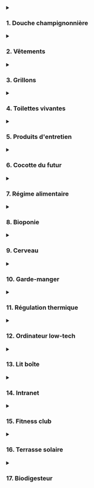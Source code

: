 
<details>

<summary><h3>1. Douche champignonnière</h3></summary>
  <Picture src={douche} alt="Douche champignonnière" formats={["avif", "webp", "jpeg"]} widths={[400, 800]} class="urbaine-image" />

<h4>Une douche qui divise par 10 la consommation d'eau, par 15 celle d'énergie et… qui produit des champignons.</h4>

Les Français consomment en moyenne 150 litres d'eau par jour et par personne. 40 % de cette eau est utilisée pour l'hygiène (bain, douche).

La consommation d'un ballon d'eau chaude représente plus de 10 % de la facture électrique d'un logement en France.

Notre objectif était de diviser par 10 la consommation d'eau et par 15 celle d'énergie


<h4>Principe de fonctionnement</h4>

La première étape a été de trouver la meilleure technologie pour réduire le débit d'eau tout en garantissant hygiène et confort. Nous avons été séduits par la brumisation. Résultats de nos essais : deux brumisateurs fixes et émettant un jet diffus mouillant, plus un troisième mobile (au bout d'un tuyau souple) avec un jet plus focalisé et puissant pour le rinçage.

Notre consommation d'eau est descendue à un volume compris entre 2 et 5 litres par douche.

Nous avons opté pour un ballon d'eau chaude de seulement 2 litres chauffé à 75 degrés (pas de risque de légionellose). Au début de la douche, l'eau pulvérisée est chaude (mais ne brûle pas, car les gouttes sont très fines). Elle se refroidit très progressivement au fur et à mesure que l'eau froide du réseau d'eau de la ville entre dans le ballon. On termine donc par une douche froide, ce qui est reconnu bon pour la santé.

Ce ballon était isolé thermiquement par 15 cm de laine de chanvre. Il était équipé d'un thermostat qui coupait le courant lorsque le ballon était chaud.

Le sol de la douche était une plaque en inox, inclinée pour que l'eau s'écoule dans une gouttière. Un biofiltre équipé d'une pompe traitait l'eau savonneuse avant qu'elle soit envoyée dans le système de culture en bioponie.

La cabine de douche étant l'espace le plus humide de l'appartement, nous avons choisi d'y faire pousser des champignons. 4 tours de culture de pleurotes étaient suspendues à la structure. Une rotation de deux tours toutes les deux semaines permettait de les garder pendant leur phase de fructification. Une fois cette phase terminée, le substrat (sciure de paille et mycélium) était utilisé pour les toilettes vivantes.

Un mur végétalisé de mousse visait à absorber le dioxyde de carbone des pleurotes. Un tuyau d'aération était relié à un extracteur pour renouveler l’air régulièrement.

Nous utilisions des savons et shampoings solides neutres et bio afin de ne pas polluer l'eau.

Malgré la petite surface de l'appartement, nous avons choisi de créer une grande douche. Nous voulions que ce soit un espace de détente pour y passer un temps agréable que ce soit pour se laver ou s'occuper des champignons.


<h4>Pour aller plus loin</h4>

<div class="grid grid-cols-1 md:grid-cols-2 gap-4 my-8">
  <div>
    <iframe
      class="w-full aspect-video rounded"
      src="https://www.youtube.com/embed/os5wzl5QK7o"
      frameborder="0"
      allow="accelerometer; autoplay; clipboard-write; encrypted-media; gyroscope; picture-in-picture"
      allowfullscreen>
    </iframe>
  </div>
  <div>
    <iframe
      class="w-full aspect-video rounded"
      src="https://www.youtube.com/embed/L9ZW3AFvweE"
      frameborder="0"
      allow="accelerometer; autoplay; clipboard-write; encrypted-media; gyroscope; picture-in-picture"
      allowfullscreen>
    </iframe>
  </div>
  <div>
    <iframe
      class="w-full aspect-video rounded"
      src="https://www.youtube.com/embed/MRsvUMdHPD8"
      frameborder="0"
      allow="accelerometer; autoplay; clipboard-write; encrypted-media; gyroscope; picture-in-picture"
      allowfullscreen>
    </iframe>
  </div>
  <div>
    <iframe
      class="w-full aspect-video rounded"
      src="https://www.youtube.com/embed/5iq1MeiYUm0"
      frameborder="0"
      allow="accelerometer; autoplay; clipboard-write; encrypted-media; gyroscope; picture-in-picture"
      allowfullscreen>
    </iframe>
  </div>
</div>

<h4>Ressources complémentaires</h4>
<ul>
  <li><a href="https://wiki.lowtechlab.org/wiki/Sciences_Participatives_:_La_douche_%C3%A0_brumisation" target="_blank" rel="noopener">Tutoriel douche simplifiée</a></li>
  <li><a href="https://wiki.lowtechlab.org/wiki/Biosphere_Urbaine_La_douche_econome_en_eau_et_en_energie" target="_blank" rel="noopener">Tutoriel douche complet</a></li>
  <li><a href="https://wiki.lowtechlab.org/wiki/Biosph%C3%A8re_Urbaine_:_Fili%C3%A8re_clonage_de_champignons" target="_blank" rel="noopener">Tutoriel culture simplifiée de pleurotes</a></li>
  <li><a href="https://wiki.lowtechlab.org/wiki/Culture_de_pleurotes" target="_blank" rel="noopener">Tutoriel culture complète de pleurotes</a></li>
  <li><a href="https://wiki.lowtechlab.org/wiki/Biosph%C3%A8re_Urbaine_:_Fili%C3%A8re_culture_de_champignons" target="_blank" rel="noopener">Tutoriel filière de culture de pleurotes</a></li>
  <li><a href="https://wiki.lowtechlab.org/wiki/Objet_en_myc%C3%A9lium_de_champignon" target="_blank" rel="noopener">Tutoriel matériau à base de mycélium</a></li>
</ul>

<h4>Bilan et pistes d'amélioration</h4>

Nous avons atteint les objectifs en termes d'économie d'eau et d'énergie. Cette douche était non seulement très agréable mais aussi très économe et productive.

<h4>Cependant quelques améliorations sont à intégrer :</h4>

- L'eau recyclée de la douche peut être intégrée à la solution de culture des plantes. Cependant, suite à des tests menés par le laboratoire RITTMO, nous avons vu que son taux de salinité était élevé, ce qui n’est pas optimal pour leur croissance. Il serait intéressant de poursuivre les tests pour voir si le choix du type de savon a un impact sur ce taux.
- Il est préférable de récolter les champignons avant qu'il n'émettent leurs spores. Nous avons retrouvé une couche de spores collée aux pales du ventilateur.
- La brumisation mouille moins vite qu'une douce classique. Il faut prévoir davantage de temps, surtout quand on a les cheveux longs.
- En hiver, lorsque la température de la salle de bain est froide, l’eau brumisée doit être au-dessus de 70 degrés au début de la douche. En effet, les gouttelettes fines se refroidissent vite au contact de l'air. À l'inverse en été, quand la température de l'air est chaud, il n'est pas nécessaire de chauffer l’eau.



</details>

<details>
    <summary><h3>2. Vêtements</h3></summary>

<Picture src={vetements} alt="Vêtements" formats={["avif", "webp", "jpeg"]} widths={[400, 800]} class="urbaine-image" />

<h4>Des vêtements en fibre naturelle, seconde main ou made in Boulogne-Billancourt.</h4>

L'industrie du vêtement est l'une des plus polluantes au monde. Elle génère environ 1,2 milliard de tonnes de CO₂ par an, soit plus que tous les vols internationaux et le trafic maritime réunis. Elle est aussi responsable de 20 % de la pollution mondiale de l’eau à cause des teintures et des traitements chimiques. 

Pour que notre garde-robe ne génère pas ces impacts négatifs, la première résolution a été de posséder peu de vêtements mais de qualité. Corentin a opté pour des vêtements en fibre naturelle (laine, coton, lin). Amateur de couture, il a fabriqué une partie de ses vêtements par lui-même (chaussures, pantalons). Caroline, de son côté, a privilégié la seconde main et le troc de vêtements, afin d’avoir accès à une plus grande diversité d’ensembles.  

<h4>Principe de fonctionnement</h4>

Fabriquer ses propres vêtements demande une certaine maîtrise de techniques de couture. Le plus simple est de copier un vêtement qu'on apprécie, en gardant le même type de tissu et sans tenter d'y apporter des modifications. Pour copier un vieux pantalon par exemple, on peut le découdre et s'en servir comme patron pour découper chaque pièce dans du tissu neuf. Il s'agit ensuite de coudre ses pièces ensemble dans le bon ordre.

Pour les chaussures, nous avons suivi deux options. La première, en partenariat avec des spécialistes de la chaussure (Axel M’Bemba et Mikel Cazenave), consistait à réaliser des semelles en bio plastique imprimé en 3D, assemblées avec du tissu. La seconde a été de réaliser des chaussures-chaussettes, en cousant une semaine de latex naturel avec une sangle en lin et des chaussettes en fibre de bambou.

<h4>Pour aller plus loin</h4>

<div class="grid grid-cols-1 md:grid-cols-2 gap-4 my-8">
  <div>
    <iframe
      class="w-full aspect-video rounded"
      src="https://www.youtube.com/embed/wi4EFfgieFY"
      frameborder="0"
      allow="accelerometer; autoplay; clipboard-write; encrypted-media; gyroscope; picture-in-picture"
      allowfullscreen>
    </iframe>
  </div>
  <div>
    <iframe
      class="w-full aspect-video rounded"
      src="https://www.youtube.com/embed/RM9bATr-h8o"
      frameborder="0"
      allow="accelerometer; autoplay; clipboard-write; encrypted-media; gyroscope; picture-in-picture"
      allowfullscreen>
    </iframe>
  </div>
</div>

<h4>Ressources complémentaires</h4>
<ul>
  <li>Tutoriel chaussures-chaussettes : à venir</li>
</ul>

<h4>Bilan et pistes d'amélioration</h4>

Caroline a été satisfaite du principe de seconde main et de troc. Cela lui a permis d'adapter sa garde-robe au fur et à mesure de ses envies, tout en gardant un nombre limité de vêtements.

Corentin a apprécié monter en compétences en couture, bien que les premiers essais ont demandé beaucoup de patience. Au début, confectionner un pantalon demandait une journée entière. Avec l'habitude, il les réalise maintenant en moins d'une demi-journée.

Concernant les chaussures, pour les premières les semelle en bioplastique n'ont pas duré dans le temps. Il faudrait trouver un type de bioplastique plus souple. Quant aux chaussures-chaussettes, elles sont aciles à fabriquer et agréables à porter, mais ne sont pas adaptées par temps pluvieux.

</details>
<details>
    <summary><h3>3. Grillons</h3></summary>

<Picture src={grillons} alt="Élevage de grillons" formats={["avif", "webp", "jpeg"]} widths={[400, 800]} class="urbaine-image" />

<h4>Des insectes comestibles adaptés à la vie urbaine</h4>

La viande est très nutritive mais a un mauvais impact sur l'environnement. La consommation d'insectes demande peu de ressources et d'espace. Peu commune en Europe, elle l’est dans de nombreux pays du monde. 

On estime que 2 milliards d'humains en consomment traditionnellement. Nous avons opté pour un régime alimentaire végétarien, tout en consommant une petite quantité d'insectes, notamment pour les apports en vitamine B12. Parmi les insectes comestibles, nous avons choisi les grillons, car ils sont très adaptés à l'élevage en milieu urbain.

<h4>Principe de l'élevage</h4>

Une armoire constituée de 6 vivariums était disposée dans l'entrée de l'appartement. Chaque vivarium contenait des boîtes à oeufs en carton (ils se logent dans les interstices), un abreuvoir et un plateau avec un mélange de graines broyées. Nous recevions les grillons à un âge de 4 semaines.

Après 4 à 6 semaines dans nos vivarium, ils atteignaient la taille adulte. Nous posions alors un pondoir afin qu'ils déposent des oeufs (ces oeufs étaient ensuite donnés aux éleveurs Sandra et Alison). Puis nous placions un piège (simple bocal en verre) pour capturer ceux que nous allions consommer.

<h4>Pour aller plus loin</h4>

<div class="grid grid-cols-1 md:grid-cols-2 gap-4 my-8">
  <div>
    <iframe
      class="w-full aspect-video rounded"
      src="https://www.youtube.com/embed/ZJCmdMFZMzM"
      frameborder="0"
      allow="accelerometer; autoplay; clipboard-write; encrypted-media; gyroscope; picture-in-picture"
      allowfullscreen>
    </iframe>
  </div>
</div>

<h4>Ressources complémentaires</h4>
<ul>
  <li><a href="https://wiki.lowtechlab.org/wiki/Elevage_de_grillons_comestibles" target="_blank" rel="noopener">Tutoriel élevage de grillons</a></li>
  <li><a href="https://wiki.lowtechlab.org/wiki/Biosph%C3%A8re_Urbaine_:_Fili%C3%A8re_%C3%A9levage_de_grillons_comestibles" target="_blank" rel="noopener">Tutoriel filière d'élevage</a></li>
</ul>


<h3>Bilan et pistes d'amélioration</h3>

Il n'y a pas eu de problème majeur, mais l'élevage a été beaucoup moins productif que prévu. Nous avons apprécié les consommer, mais nous nous sommes aussi beaucoup attachés à nos grillons, et leur principal intérêt a été de mettre une bonne ambiance dans l'appartement grâce à leur chant !
L'élevage de grillons demande peu de temps et est très ludique.

<h4>Voici ce qui aurait pu être amélioré :</h4>
- Nous n'avons pas apporté les oeufs suffisamment régulièrement à Sandra et Alison, si bien qu'il n'y a pas eu le roulement attendu.
- Nous avons mis du temps avant de trouver le système le plus adapté pour les capturer.
- La mangeoire et l'abreuvoir peuvent être améliorés pour réduire le temps d'entretien ainsi que les risques de moisissure.
- Leur cycle de développement ralentit quand la température ambiante descend en dessous de 20 degrés.
- Les pondoirs sont remplis de fibre de coco humidifiée. Il est nécessaire de la stériliser avant de l'utiliser, sinon il y a un risque que les oeufs moisissent.

</details>

<details>
     <summary><h3>4. Toilettes vivantes</h3></summary>

<Picture src={toilettes} alt="Toilettes vivantes" formats={["avif", "webp", "jpeg"]} widths={[400, 800]} class="urbaine-image" />

<h4>Des toilettes vivantes pour valoriser les déchets organiques et économiser de l'eau</h4>

Les toilettes classiques utilisent de l’eau potable pour chaque chasse, ce qui représente environ 20 % de la consommation d’un foyer. Cette eau devient ensuite inutilisable, car transformée en « eaux noires ».

Chaque personne produit en moyenne 50 litres de matières solides et 500 litres d’urine par an.

Ces excréments contiennent des éléments nutritifs utiles comme l’azote, le phosphore et le potassium. Habituellement considérés comme des déchets, ils peuvent pourtant devenir une ressource précieuse.

Cependant, les toilettes sèches en appartement ne sont pas simples à mettre en place, car elles nécessitent un espace de compostage. C’est pourquoi nous avons conçu des toilettes vivantes, dans lesquelles l’urine est collectée d’un côté, tandis que de l’autre, des larves de mouche soldat noir transforment directement les matières organiques.

En plus de produire un fertilisant pour l’agriculture, ces larves constituent une excellente nourriture pour les animaux d’élevage. Elles permettent également de réduire par cinq le volume de déchets organiques, diminuant ainsi l’espace requis et la fréquence de maintenance.

<h4>Principe de fonctionnement</h4>

Au début de chaque cycle, des larves juvéniles sont ajoutées dans le bac. Pendant 2 à 3 semaines, elles consommaient les déchets organiques issus des toilettes, auxquels on ajoute un substrat (nous utilisions de la sciure de paille issue de la culture de pleurotes) ainsi que des déchets de cuisine, préalablement broyés (le broyeur a été réalisé avec l’Avant d’Après à partir d’un hachoir à viande relié à un pédalier de vélo).

Durant cette période, les larves grandissaient jusqu’à atteindre leur taille maximale. Il fallait alors tamiser le contenu du bac pour séparer les larves du fertilisant.

90 % des larves étaient ensuite données aux poules de notre ferme partenaire ; les 10 % restantes étaient remises aux éleveurs de mouches pour qu’elles deviennent mouches et se reproduisent afin d’obtenir de nouvelles larves juvéniles.

Pendant l’expérience, une partie du fertilisant a été utilisée par la ferme partenaire. Le reste a servi à divers tests, notamment pour la culture de champignons (comme le Coprin chevelu) et à des analyses menées avec le laboratoire RITTMO.

L’urine collectée a été valorisée dans différentes applications : intégrée au méthaniseur, utilisée comme engrais pour la culture bioponique, comme nourriture pour la culture de spiruline, ainsi que pour des expérimentations et analyses avec le laboratoire RITTMO, et pour des expérimentations comme fertilisant avec la ferme partenaire.

Nous utilisions des lingettes lavables et réutilisables en alternative au papier toilette.

<h4>Pour aller plus loin</h4>

<div class="grid grid-cols-1 md:grid-cols-2 gap-4 my-8">
  <div>
    <iframe
      class="w-full aspect-video rounded"
      src="https://www.youtube.com/embed/9NNbcukx-D0"
      frameborder="0"
      allow="accelerometer; autoplay; clipboard-write; encrypted-media; gyroscope; picture-in-picture"
      allowfullscreen>
    </iframe>
  </div>
  <div>
    <iframe
      class="w-full aspect-video rounded"
      src="https://www.youtube.com/embed/ZmHnMAqR14M"
      frameborder="0"
      allow="accelerometer; autoplay; clipboard-write; encrypted-media; gyroscope; picture-in-picture"
      allowfullscreen>
    </iframe>
  </div>
</div>

<h4>Ressources complémentaires</h4>
<ul>
  <li><a href="https://wiki.lowtechlab.org/wiki/Sciences_Participatives_:_Toilettes_vivantes/fr" target="_blank" rel="noopener">Tutoriel toilettes vivantes</a></li>
  <li><a href="https://wiki.lowtechlab.org/wiki/Sciences_Participatives_:_Les_larves_de_BSF,_les_stars_du_compost" target="_blank" rel="noopener">Tutoriel larves pour déchets de cuisine</a></li>
  <li><a href="https://wiki.lowtechlab.org/wiki/Elevage_de_Mouches_Soldats_Noires/fr" target="_blank" rel="noopener">Tutoriel élevage de mouche soldat noire</a></li>
  <li><a href="https://wiki.lowtechlab.org/wiki/Biosph%C3%A8re_Urbaine_:_Fili%C3%A8re_%C3%A9levage_de_larves_de_mouches_soldats_noires_(BSF)" target="_blank" rel="noopener">Tutoriel filière d'élevage de mouches</a></li>
</ul>

<h4>Bilan et pistes d'amélioration</h4>

Les toilettes vivantes ont été un vrai succès. Elles ont très bien fonctionné, ont produit beaucoup de larves chaque semaine pour nourrir les poules de la ferme, le substrat produit était d'excellente qualité, et il n'y avait pas de mauvaises odeurs. Le temps de maintenance était très faible. Enfin, nous avons été émerveillés par ces larves auxquelles nous nous sommes beaucoup attachés !

<h4>Voici nos retours d'expérience :</h4>

- Quand il a commencé à faire froid en octobre, les larves ont ralenti leur activité. Il aurait fallu que la température reste au-dessus de 20 degrés.
- L'opération de tamisage était parfois difficile. Nous avons mis du temps avant de trouver le bon dosage de substrat afin que la matière soit facilement tamisable.
- Le bac qui contenait les larves était en PLA, trop fragile au niveau des pliures. Un bac en inox aurait été plus approprié.
- Ce bac était d'une longueur importante pour qu'il puisse s'étendre des toilettes à la table de cuisine. Cela a contraint l'aménagement de l'appartement car nous avons dû positionner les toilettes à côté de la cuisine. Il aurait été plus simple de disposer un récipient dans la cuisine pour recueillir les déchets de nourriture broyée, et le vider dans le bac des toilettes une ou deux fois par semaine.
- L'utilisation des copeaux de paille issus de la culture de pleurote comme substrat pour les toilettes était très efficace. Les tests de culture de coprins chevelus et de pleurotes sur le substrat produit par les larves sont prometteurs, ainsi que les tests réalisés par le laboratoire RITTMO pour l'utiliser comme fertilisant.
- Il serait intéressant de développer un biofiltre capable de valoriser 100 % de l'urine produite quotidiennement, et de poursuivre les expérimentations sur son utilisation dans le méthaniseur et dans un photobioréacteur à micro-algues.
- L'usage des lingettes est ergonomique et convaincant, mais il faudrait étudier le réel gain environnemental, car les laver demande de l'eau et de l'énergie. Il serait intéressant d'étudier l'utilisation d'un jet d’eau en alternative.
- La maintenance du broyeur à déchets de cuisine était pénible, car la matière séchait dans la grille de sortie. Un autre outil type hachoir manuel aurait été sans doute plus adapté.
- La puissance de ventilation doit être plus élevée lorsque les larves sont juvéniles car elles mettent plus de temps à transformer la matière, il est donc plus important de bien aérer pendant cette phase.
- Ce principe de toilette vivante est aujourd'hui difficilement réplicable, car les filières d'élevage de mouches ne sont pas assez développées.

</details>
<details>
    <summary><h3>5. Produits d'entretien</h3></summary>

<Picture src={produits} alt="Produits d'entretien" formats={["avif", "webp", "jpeg"]} widths={[400, 800]} class="urbaine-image" />

<h4>8 ingrédients pour faire briller l'appartement</h4>

On estime qu'en France près de 50 % des logements sont concernés par une pollution de l’air intérieur liée aux COSV (composés organiques semi-volatils), émis notamment par les détergents, sprays, peintures ou produits parfumés.

Ces substances, une fois évacuées dans les réseaux d'eaux usées, contribuent à la pollution de l’eau. En France, plus de 200 substances actives utilisées en phytosanitaire ont été détectées dans les eaux superficielles et souterraines. Certains composants comme les PFAS sont persistants, bioaccumulables et reconnus pour polluer les nappes et les milieux aquatiques.

Le choix de produits d’entretien est loin d’être anodin: il impacte à la fois la qualité de l’air respiré au quotidien et la pureté de nos eaux.

Or nous voulions utiliser nos eaux usées pour la culture des plantes. Il était donc primordial de privilégier des alternatives plus saines, notamment en limitant les parfums chimiques. (Selon l'Ademe, les produits industriels émettent davantage de COV que les alternatives maison). Nous voulions aussi que ces produits répondent à la démarche zéro déchet.

<h4>Principe</h4>

Nous avons fait appel à Mathilde et Edith, 2 expertes dans ce domaine (de l'entreprise Léa Nature). Elles nous ont expliqué qu'on peut tout faire avec ces 8 composants :
- Percarbonate de soude
- Bicarbonate de soude
- Acide citrique
- Savon noir
- Cristaux de soude
- Blanc de meudon
- Terre de diatomée
- Vinaigre blanc

Par exemple, on peut utiliser le vinaigre pour nettoyer les vitres, le bicarbonate pour absorber les odeurs. On peut aussi faire des combinaisons :


<div class="mt-4">
<strong>Crème à récurer:</strong>

- 2 cuillères de savon noir
- 1 cuillère de blanc de meudon
- 1 cuillère de bicarbonate de soude
</div>

<div class="mt-4">
<strong>Mousse crépitante pour enlever le tartre:</strong>
- 6 cuillères de percarbonate
- 3 cuillères de bicarbonate
- 1 cuillère d'acide citrique
</div>

Pour notre douche, nous avions choisi du savon et du shampoing solides, neutres, bio et sans parfum.

<h4>Pour aller plus loin</h4>

<div class="grid grid-cols-1 md:grid-cols-2 gap-4 my-8">
  <div>
    <iframe
      class="w-full aspect-video rounded"
      src="https://www.youtube.com/embed/pEHiDJ5Dbzs"
      frameborder="0"
      allow="accelerometer; autoplay; clipboard-write; encrypted-media; gyroscope; picture-in-picture"
      allowfullscreen>
    </iframe>
  </div>
</div>

<h4>Bilan et pistes d'amélioration</h4>

Nous avons apprécié le principe d'avoir des bocaux avec différentes poudres et des recettes pour constituer les produits adaptés à chaque usage. Nous avons appris que "le propre n'a pas d'odeur".



</details>
<details>
    <summary><h3>6. Cocotte du futur</h3></summary>

<Picture src={cocotte} alt="Cocotte du futur" formats={["avif", "webp", "jpeg"]} widths={[400, 800]} class="urbaine-image" />

<h4>Un nouveau système de cuisson pour économiser de l'énergie, réduire les émissions de gaz à effet de serre et la pollution de l'air intérieur.</h4>

Les modes de cuisson communs sont inefficaces d'un point de vue énergétique. Par exemple, faire cuire du riz à la casserole génère beaucoup de pertes thermiques car les parois ne sont pas isolées. On estime que la consommation moyenne d'énergie pour l'alimentation représente environ 6% à 30% de la consommation totale d'énergie d'un ménage français.

Les émissions de gaz à effet de serre provenant de la cuisson des aliments varient selon les méthodes de cuisson utilisées : les fours traditionnels à gaz ou électriques sont parmi les principaux contributeurs aux émissions de CO2 dans les ménages urbains.

La cuisson des aliments, surtout à haute température, dégage des polluants dans nos cuisines : des particules fines, des composés organiques volatils, du monoxyde de carbone et parfois des oxydes d'azote. Ces substances peuvent affecter la qualité de l’air et la santé respiratoire.

Ainsi, pour diminuer notre consommation d'énergie, réduire les émissions de gaz à effet de serre et éviter la pollution de l'air intérieur, nous avons mis au point la cocotte du futur. Elle a été conçue en partenariat avec l’ICAM de Nantes. Partant des recommandations de notre nutritionniste Anthony Berthou, la cuisson de nos aliments devaient principalement être à l'eau et à la vapeur. La solution retenue est une combinaison du principe de la marmite norvégienne et de l'autocuiseur électrique.

<h4>Principe de fonctionnement</h4>

C'est un autocuiseur (type cocotte-minute), chauffé par une résistance électrique, elle-même relié au cerveau (voir description du cerveau). Un isolant thermique évite les déperditions de chaleur.

Comme sur les autocuiseurs à riz, un thermostat coupe le courant électrique lorsque la température dépasse 100 degrés. Ainsi pour la cuisson du riz par exemple, si on met la bonne dose d'eau par rapport à la dose de riz, la cuisson s'arrête lorsque le riz est cuit (en effet, lorsque toute l'eau a été absorbé par le riz, la température monte et le thermostat coupe le circuit). Pour les cuissons à la vapeur, la chauffe s'arrête quand toute l'eau est évaporée.

La cocotte du futur est programmable. On peut régler sur le cerveau le temps de cuisson et le délai à partir duquel on souhaite qu'elle démarre. Ainsi nous préparions généralement nos plats le matin, afin qu'ils cuisent pendant la journée, pour profiter de l'énergie des panneaux solaires au moment où la batterie est pleine. Quand nous rentrions le soir, les plats étaient encore chauds, car l'isolation thermique était très efficace.

<h4>Pour aller plus loin</h4>

<div class="grid grid-cols-1 md:grid-cols-2 gap-4 my-8">
  <div>
    <iframe
      class="w-full aspect-video rounded"
      src="https://www.youtube.com/embed/seK4yD_gFDI"
      frameborder="0"
      allow="accelerometer; autoplay; clipboard-write; encrypted-media; gyroscope; picture-in-picture"
      allowfullscreen>
    </iframe>
  </div>
</div>

<h4>Ressources complémentaires</h4>
<ul>
  <li><a href="https://wiki.lowtechlab.org/wiki/Biosph%C3%A8re_Urbaine_:_Cocotte_solaire/fr" target="_blank" rel="noopener">Tutoriel</a></li>
</ul>

<h4>Bilan et pistes d'amélioration</h4>

La cocotte du futur a très bien fonctionné pendant toute l'expérience. Elle nous a permis de cuire les céréales et légumineuses à l'eau, et les plats à la vapeur comme les baos (pains chinois fourrés), les légumes, les tubercules ou les champignons.

D'après les tests réalisés par les étudiants de l'ICAM, la cocotte du futur divise par 5 à 10 la consommation d'énergie pour la cuisson.

<h4>Voici nos retours d'expérience :</h4>

- Il n'est pas facile de la nettoyer car elle est reliée à des câbles électriques. Il serait intéressant de tester le même principe que dans les autocuiseurs à riz, avec un récipient posé sur la plaque chauffante.
- La cocotte ne monte jamais en pression, donc il n’est sans doute pas nécessaire d'utiliser un autocuiseur du type cocotte-minute. Le contenant pourrait être réalisé avec des parois plus fines comme un faitout en inox.
- Elle est ergonomique, mais comme elle est peu puissante, le temps de cuisson est long. Il nous a fallu un temps d'adaptation pour apprendre à anticiper, en préparant nos plats à l'avance (le temps de préparation n'est pas plus long, mais il doit être anticipé). Il serait sans doute préférable de passer d'une puissance de 150W à 200W, voire même 250W.
- C'est très agréable de ne pas avoir à se soucier de la cuisson en cours. Contrairement à la cuisson au gaz ou aux plaques électriques, la cocotte du futur s'arrête automatiquement et les aliments ne sont jamais trop cuits. On peut donc lancer la cuisson et partir faire autre chose. Quand on rentre, c'est prêt et toujours chaud.
- Ce type de cuisson à l'eau et à la vapeur amène à manger plus sainement. Les aliments ne sont pas frits ou grillés (ce qui est déconseillé par notre nutritionniste).


</details>
<details>
    <summary><h3>7. Régime alimentaire</h3></summary>

<Picture src={regime} alt="Régime alimentaire" formats={["avif", "webp", "jpeg"]} widths={[400, 800]} class="urbaine-image" />

<h4>Manger sain, bio, local, de saison, zéro déchet, économique… et appétissant.</h4>

Notre objectif était que notre nourriture soit d'origine bio, locale et de saison, que les recettes soient équilibrées sur le plan nutritif, peu consommatrices en énergie et en temps, que ce régime ne génère pas de déchets, soit accessible financièrement, et bien sûr bon sur le plan gustatif. C'est un défi de taille, mais qui a des impacts importants sur la santé et l'environnement.

<h4>Principe du régime Biosphère</h4>

Nous avons suivi les recommandations de notre nutritionniste Anthony Berthou, notamment grâce à son livre “Du bon sens dans notre assiette”, que nous avons combiné avec nos objectifs.

<h4>Voici la structure de nos repas :</h4>

- Petit déjeuner : Oléagineux, oeufs, fruits, bao ou pain complet tartiné de beurre, de fromage ou de sauce, grillons.
- Déjeuner : Salade de légumes crus ou cuits, plat Trois tiers (un tiers de légumes, un tiers de légumineuses, un tiers de céréales), fruits.
- Collation : Oléagineux, fruits.
- Dîner : Soupe ou bouillon, plat Trois tiers (un tiers de légumes, un tiers de légumineuses, un tiers de céréales), fruits.

<h4>Nos sources d'approvisionnement étaient les suivantes :</h4>

- Les denrées qui se conservent longtemps comme les céréales, les légumineuses ou l'huile venaient de l'épicerie participative à laquelle nous avions adhéré (l'Epi des Loges), et l'épicerie bio du quartier. Certains ont été commandés en gros à un commerce bio en ligne sur Internet.
- Les fruits et légumes ainsi que les oeufs venaient principalement de la ferme partenaire La Ferme des Loges, à 15 km, dans laquelle nous travaillions une demi-journée par semaine. Une partie venait de l'épicerie bio du quartier.
- Les aromatiques, légumes feuilles, grillons et les champignons étaient cultivés ou élevés directement dans l'appartement.
- Nous consommions également des produits fermentés comme des boissons, yaourt et bocaux de lacto-fermentation, réalisés par Donatella, Julie ou nous même.

<h4>Pour aller plus loin</h4>

<div class="grid grid-cols-1 md:grid-cols-2 gap-4 my-8">
  <div>
    <iframe
      class="w-full aspect-video rounded"
      src="https://www.youtube.com/embed/UC5qzRRH-Sk"
      frameborder="0"
      allow="accelerometer; autoplay; clipboard-write; encrypted-media; gyroscope; picture-in-picture"
      allowfullscreen>
    </iframe>
  </div>
  <div>
    <iframe
      class="w-full aspect-video rounded"
      src="https://www.youtube.com/embed/ZeJHl8fJ-yw"
      frameborder="0"
      allow="accelerometer; autoplay; clipboard-write; encrypted-media; gyroscope; picture-in-picture"
      allowfullscreen>
    </iframe>
  </div>
  <div>
    <iframe
      class="w-full aspect-video rounded"
      src="https://www.youtube.com/embed/4-z-aFdd4lo"
      frameborder="0"
      allow="accelerometer; autoplay; clipboard-write; encrypted-media; gyroscope; picture-in-picture"
      allowfullscreen>
    </iframe>
  </div>
  <div>
    <iframe
      class="w-full aspect-video rounded"
      src="https://www.youtube.com/embed/ZWIXH593-H0"
      frameborder="0"
      allow="accelerometer; autoplay; clipboard-write; encrypted-media; gyroscope; picture-in-picture"
      allowfullscreen>
    </iframe>
  </div>
</div>

<h4>Ressources complémentaires</h4>
<ul>
  <li><a href="https://wiki.lowtechlab.org/wiki/Sciences_participatives_:_Menu_low-tech#Notes_et_r%C3%A9f%C3%A9rences" target="_blank" rel="noopener">Tutoriel menu low-tech</a></li>
  <li><a href="https://wiki.lowtechlab.org/wiki/Sciences_participatives_:_Mara%C3%AEchage" target="_blank" rel="noopener">Tutoriel maraîchage</a></li>
    <li><a href="/downloads/Livret_de_recettes_(Menu_low-tech).pdf" target="_blank" rel="noopener" download>Livret de recettes</a></li>
</ul>

<h4>Bilan et pistes d'amélioration</h4>

Il a fallu plusieurs semaines de tâtonnement, avant de trouver les bonnes recettes, notamment pour passer sous le budget visé des 6,50 € par jour et par personne. Une fois rodés, il est possible de manger sain et durable, tout en étant très économe en temps et argent. Voici les principaux obstacles que nous avons eus à franchir :
- Apprendre à bien anticiper les repas, car nous partions d’ingrédients non transformés. Pour la cuisson de fèves, il faut penser à les faire tremper la veille, il faut laisser le temps à la pâte à bao pour lever, etc.
- Nous passer des aliments sucrés et exotiques. Le besoin en sucre diminue petit à petit quand on en réduit la consommation. L’arrêt du café, du chocolat et autres gourmandises demande aussi quelques semaines à oublier. Une fois l’expérience terminée nous avons repris leur consommation, mais de manière beaucoup plus modérée (et maîtrisée).
- La contrainte zéro déchet a limité la diversité d’aliments, car de nombreux produits ne sont pas emballés dans des cartons ou contenants réutilisables : le tofu, les laits végétaux, etc.
- Quand il y avait plusieurs jours de mauvais temps d’affilée, nous ne pouvions pas faire de cuissons longues (les batteries étaient déchargées). Nous aurions dû systématiser la confection de conserves les jours de beau temps : lentilles cuisinées, bases de soupes à diluer, etc.

</details>
<details>
    <summary><h3>8. Bioponie</h3></summary>

<Picture src={bioponie} alt="Bioponie" formats={["avif", "webp", "jpeg"]} widths={[400, 800]} class="urbaine-image" />

<h4>Faire pousser ses légumes dans la cuisine</h4>

Les légumes feuilles (salades, aromatiques, épinards…) perdent rapidement leur valeur nutritive. De plus, une partie s'abîme pendant le transport et le stockage. Il est donc important qu'ils poussent au plus près du consommateur.

Notre objectif était de les produire directement dans la cuisine, tout en recyclant l'eau et en produisant notre propre engrais à partir de matières organiques issues de l'appartement.

<h4>Principe de fonctionnement</h4>

Nous avons disposé un bassin de plus de 4 mètres carrés et 300 litres d’eau devant les fenêtres exposées au Sud. Nous y avons disposé des paniers de billes d'argile et repiqué plus de 120 plans de menthe, basilic, roquette, ciboulette, etc.

À une extrémité du bassin, une pompe immergée renvoyait l'eau dans un biofiltre (panier rempli de bille d'argile et roche volcanique) situé à l'autre extrémité. Ainsi l’eau circulait en circuit fermé dans le bassin.

Sur le pan de mur qui n'a pas de fenêtre, nous avons installé un bandeau d'éclairage horticole (LED), pour la croissance des plantes ainsi que l'éclairage de la pièce.
Notre table à manger était fixée au système de bioponie. Nous pouvions donc nous servir en feuilles sur ce “bar à cueillette” pendant les repas.

La pompe était reliée au “cerveau” et s’activait automatiquement (la fréquence dépendait de l’heure, l’ensoleillement et du niveau de la batterie).

L'eau de la douche, après être passée par un premier biofiltre, était intégrée au bassin. Comme les plantes consommaient plus que le volume d’eau de douche, nous devions rajouter de l'eau régulièrement. Nous ajoutions aussi en moyenne 1% d’urine en goutte à goutte dans le biofiltre.

<h4>Pour aller plus loin</h4>

  <div class="grid grid-cols-1 md:grid-cols-2 gap-4 my-8">
    <div>
      <iframe
        class="w-full aspect-video rounded"
        src="https://www.youtube.com/embed/GxBT_njtjvU"
        frameborder="0"
        allow="accelerometer; autoplay; clipboard-write; encrypted-media; gyroscope; picture-in-picture"
        allowfullscreen>
      </iframe>
    </div>
    <div>
      <iframe
        class="w-full aspect-video rounded"
        src="https://www.youtube.com/embed/1UX5l-Zio3I"
        frameborder="0"
        allow="accelerometer; autoplay; clipboard-write; encrypted-media; gyroscope; picture-in-picture"
        allowfullscreen>
      </iframe>
    </div>
  </div>

  <h4>Ressources complémentaires</h4>
  <ul>
    <li><a href="https://wiki.lowtechlab.org/wiki/Sciences_Participatives_:_Bioponie_d%27int%C3%A9rieur" target="_blank" 
  rel="noopener">Tutoriel d'un système simplifié</a></li>
    <li><a href="https://wiki.lowtechlab.org/wiki/Hydroponie/fr" target="_blank" rel="noopener">Tutoriel complet</a></li>
  </ul>


<h4>Bilan et pistes d'amélioration</h4>

Nous avons été très satisfaits du système. C’était très agréable d’avoir à disposition de la nourriture saine et fraîche, cela apporte beaucoup de satisfaction, et la vue en permanence de la végétation est plaisante et pousse à manger sainement.

Le temps de maintenance est très faible et cela permet des économies, car les légumes feuilles coûtent relativement cher.

<h4>Cependant certains points sont à améliorer :</h4>

- Certaines plantes ont bien poussé, d'autres non. Nous avons eu des soucis de repiquage : les plants transplantés sans doute trop vite, mourraient facilement. Des tests sont à poursuivre pour mieux comprendre quelles plantes poussent dans quelles conditions (en fonction de l'ensoleillement, de la saison).
- Le laboratoire RITTMO a constaté qu’une forte amélioration de la composition des engrais était possible. Il faudrait notamment diminuer la salinité de l’eau de douche, et intégrer un extrait du substrat des mouches soldat noires pour compléter les apports en certains éléments. Il serait aussi intéressant d’utiliser les eaux usées de l’évier.
- Le système rafraîchissait l'air en été grâce à l’inertie thermique des 300 litres d'eau, ainsi que par l’évapo-transpiration des plantes. Par contre, en hiver, le taux d'humidité dans l'air posait un problème de confort thermique. Il faut bien gérer la ventilation, voire même réduire le nombre de plantes en hiver.
- Après l’installation du système il faut prévoir plusieurs semaines pour que le système se “cycle” (afin que les populations de micro-organismes colonisent le milieu).

</details>
<details>
    <summary><h3>9. Cerveau</h3></summary>

<Picture src={cerveau} alt="Cerveau" formats={["avif", "webp", "jpeg"]} widths={[400, 800]} class="urbaine-image" />

<h4>Un appartement 100 % énergie renouvelable grâce au "cerveau"</h4>

Faire du froid (réfrigérateur, climatisation) et faire du chaud (chauffage, ballon d’eau chaude, bouilloire, four, plaques de cuisson) consomme beaucoup d'énergie dans nos logements.

Nous voulions que l'électricité de l'appartement dépende uniquement d'énergies renouvelables, tout en étant très accessible économiquement.

<h4>Principe de fonctionnement</h4>

Nous avons réalisé cette étude grâce à une équipe d'étudiants de l’Icam de Nantes et Quentin Chevalley, stagiaire d'une école d'ingénieur Suisse. La première étape a été d'analyser nos besoins et de concevoir des appareils électriques les plus efficaces et les moins énergivores possible.

Nous avons opté pour 4 m² de panneau solaire, soit une puissance totale de 840 Wc, et une batterie 12V de 200Ah (soit une capacité environ 10 fois inférieure à celle d’une petite voiture électrique).

Nous avons décidé d'automatiser une partie des équipements électriques, car le mode de vie citadin (où l'on part travailler la journée et on rentre le soir) ne permet pas d'allumer ou éteindre chaque appareil au fil de la journée. Nous avons donc créé le cerveau. C’est un microcontrôleur Arduino relié à des relais (interrupteurs), que l'on peut programmer pour commander automatiquement chaque équipement électrique.

Deux interrupteurs trois positions permettaient de donner au cerveau des indications sur les prévisions météo de la journée et du lendemain. En fonction de la météo et de l'état de charge de la batterie, le cerveau se réglait en mode “survie”, “économie”, “normal” ou “extra”. En mode “survie” (parce que la batterie était en et que la météo était mauvaise), seuls les équipements indispensables étaient alimentés : les pompes d’arrosage tournaient au minimum, réfrigérateur éteint, mais on pouvait tout de même prendre des douches chaudes.

À l'inverse, en mode “extra” (batterie chargée et bonne météo), les équipements fonctionnaient à plein régime. Cela coïncide bien, car c'est par période de fort soleil que nous avions le plus besoin du réfrigérateur et de faire tourner l’eau dans le système de bioponie (cela réduisait la température de l'appartement).

L'énergie solaire est à son maximum en pleine journée et est totalement absente la nuit. Or dans un logement classique nous utilisons de l'énergie électrique tout au long de la journée. Nous avons donc programmé les appareils pour qu'ils consomment principalement en pleine journée : les pompes ne tournaient pas la nuit, nous pouvions programmer les cuissons pour qu'elles soient effectuées pendant notre absence. L'énergie était stockée sous forme électrique dans la batterie, mais aussi sous forme de chaleur dans le ballon d'eau chaude (très bien isolé thermiquement) et sous forme de froid dans le réfrigérateur.
Enfin, nous avons dû adapter nos habitudes de vie en fonction de la météo. Les jours de soleil, nous pouvions effectuer des cuissons longues (haricots, fèves, conserves), alors que les jours de mauvais temps, nous devions économiser de l'énergie par des cuissons courtes.

<h4>Pour aller plus loin</h4>

  <div class="grid grid-cols-1 md:grid-cols-2 gap-4 my-8">
    <div>
      <iframe
        class="w-full aspect-video rounded"
        src="https://www.youtube.com/embed/l97dK2Tzh2M"
        frameborder="0"
        allow="accelerometer; autoplay; clipboard-write; encrypted-media; gyroscope; picture-in-picture"
        allowfullscreen>
      </iframe>
    </div>
  </div>

  <h4>Ressources complémentaires</h4>
  <ul>
    <li><a href="https://wiki.lowtechlab.org/wiki/Gestion_%C3%A9nerg%C3%A9tique_d%27un_syst%C3%A8me_d%27hydroponie/fr" 
  target="_blank" rel="noopener">Tutoriel d'un mini cerveau pour bioponie</a></li>
  <li>Tutoriel complet : à venir</li>
  </ul>


<h4>Bilan et pistes d'amélioration</h4>

Le cerveau a très bien fonctionné et nous avons été autonomes en énergie. Nous avons consommé 15 fois moins d'énergie qu'un logement classique.

<h4>Ceci dit plusieurs amélioration sont à apporter :</h4>

- D'après nos estimations, il aurait fallu rajouter un panneau solaire supplémentaire pour l'hiver (passer de 4 à 6 mètres carrés).
- Il serait intéressant d'étudier l'échelle la plus appropriée pour ce type de réseau : un grand réseau électrique à l'échelle du quartier ou de la ville permet certainement des gains en rendement énergétique, mais un petit réseau à l'échelle d’un appartement ou d'un immeuble pousse ses habitants à être conscient de leur consommation et à apprendre à la gérer.
- La programmation du micro contrôleur reste à optimiser, notamment pour que la mesure du niveau de batterie soit plus fiable.
- Dépendre de l'énergie fournie par le vent (dans le cas de l'éolien) ou le soleil (dans le cas du photovoltaïque) demande à accepter que la météo influence notre quotidien, ce qui impose un changement de mentalité.

</details>
<details>
    <summary><h3>10. Garde-manger</h3></summary>

<Picture src={gardeManger} alt="Garde-manger" formats={["avif", "webp", "jpeg"]} widths={[400, 800]} class="urbaine-image" />

<h4>Des techniques low-tech de conservation des aliments</h4>

Dans un logement, le réfrigérateur consomme beaucoup d'énergie. De plus, de nombreux aliments se conservent très bien la température ambiante. 

Il faut respecter quelques règles. Les pommes, par exemple, doivent être dans un endroit aéré car elles émettent de l'éthylène qui peut impacter les autres fruits.

Ce qui doit se conserver au froid est principalement les produits d'origine animale (viande et produits laitiers) ainsi que les boissons fraîches et les restes de repas. Le fait d'avoir un régime alimentaire végétarien réduit donc le volume nécessaire du réfrigérateur.

Enfin, le fait de produire dans la cuisine des plantes comestibles est un bon moyen de les conserver car nous pouvons les récolter au fur et à mesure des besoins.

<h4>Principe de fonctionnement</h4>

Notre garde-manger a été conçu par le designer Christopher Santerre.
Le réfrigérateur 12 volts, d'un volume de 20 litres, était en tiroir, ce qui est plus performant qu'une porte classique.

Deux tiroirs aérés, en bois, l’un laissant passer la lumière, l'autre non, permettaient d'y placer la plupart des fruits et légumes.

Le système de culture en bioponie permettait d’y insérer les légumes qui se conservent avec les racines dans l'eau, comme les poireaux.

Les céréales, légumineuses, huile, épices… étaient conservés dans des bocaux et des bouteilles en verre.


<h4>Pour aller plus loin</h4>

<ul>
    <li><a href="https://wiki.lowtechlab.org/wiki/Garde-Manger" target="_blank" rel="noopener">Tutoriel du garde
  manger</a></li>
  </ul>




<h4>Bilan et pistes d'amélioration</h4>

Nous avons été très satisfaits de toutes ces techniques de conservation. Il y a eu très peu de gaspillage alimentaire.

<h4>Seule amélioration à apporter:</h4>

- les tiroirs du garde-manger étaient un peu lourds et peu ergonomiques.

</details>

<details>
    <summary><h3>11. Régulation thermique</h3></summary>

<Picture src={regulation} alt="Régulation thermique" formats={["avif", "webp", "jpeg"]} widths={[400, 800]} class="urbaine-image" />

<h4>Isolation, chauffage "Slow Heat" et clim "Low-Tech"</h4>
<h4>Chauffer ce qu'il faut là où il faut quand il faut.</h4>

Dans un logement, le principal poste de consommation d'énergie est le chauffage (60 à 70 % de la consommation totale).

Lorsqu'il est mal isolé (ce qui était le cas de notre immeuble construit dans les années 70), les pertes thermiques sont considérables.

<h4>Principe et fonctionnement de la régulation de température de l'appart' du futur</h4>

Le choix d'un appartement de petite surface (28m²) facilite grandement le problème de la régulation de la température.

La première étape a été d’isoler l'appartement. L'idéal aurait été d'isoler tout le bâtiment par l'extérieur, mais dans notre contexte ce n'était pas envisageable. Nous avons opté pour une isolation par l'intérieur avec de la laine de chanvre (15 cm d'épaisseur).

Les blocs d’isolant étaient maintenus contre les murs et le plafond grâce à une structure en tasseaux de bois. Nous avons recouvert le tout par un tissu de coton. Nous avons hésité à utiliser un pare-vapeur, mais finalement renoncé, étant donné que nous pouvions facilement vérifier le taux d'humidité dans le chanvre et réagir en cas de problème. Malgré le fait que nous ayons perdu 2 mètres carrés de surface à cause de l'isolation, elle présentait de nombreux avantages : démontable, en matériaux biosourcés et économique, tout en étant performante.

La seconde étape a été de suivre le principe du slow heat : ne chauffer que les endroits nécessaires, quand c'est nécessaire. Par exemple, utiliser une couverture chauffante (moins de 100 watts) pendant 10 ou 20 minutes avant de rentrer dans le lit est beaucoup moins énergivore que de chauffer toute la chambre. La technique japonaise du kotatsu consiste à recouvrir une table d'une couverture descendant jusqu'au sol, et de chauffer le volume emprisonné sous la table, et ainsi tout le bas du corps lorsqu'on est assis.

Par temps froid le lit-boîte était séparé du reste de l’espace grâce à un rideau thermique (en été c'était une simple moustiquaire). C’est ce qu’on appelle le “déphasage” qui consiste à réduire l’espace de vie pour économiser le chauffage. Ce rideau thermique a la particularité d'être biosourcé et tissé à la main par les designers Juliette Berthonneau et Justine Gaignault dans le cadre d’une résidence Lainamac à la Villa Chateaufavier à Aubusson. Nous avions opté pour des fibres naturelles françaises, laine et lin, pour leurs propriétés thermiques et hygrométriques.

La régulation de la température concernait également les fortes chaleurs en été. En modélisant l'appartement sur un logiciel d'étude thermique, les étudiants de l'ICAM Grand Paris Sud ont remarqué que le système de bioponie faisait office de climatiseur : avec ses 300 litres d'eau en mouvement grâce à la pompe, il jouait le rôle d'un échangeur thermique. Le cerveau était programmé de manière à ce que la pompe fonctionne à une fréquence plus élevée lorsque la température augmente.

Selon cette étude, un point crucial était de poser des stores. Nous devions les lever pour faire entrer le soleil lorsqu'il faisait trop froid, et les abaisser pour garder la chaleur en hiver ou occulter le soleil en été. La partie basse de ces stores laissait passer le soleil à 50 % pour les plantes.

Enfin nous avons étudié le flux d'air pour la ventilation. L'air entrait par la cage d'escalier, car il y est préchauffé en hiver et rafraîchi en été grâce à l'inertie thermique du bâtiment. Le flux d'air passait par la chambre et s'évacuait par trois sorties via les toilettes, la douche et la hotte de cuisine. Des capteurs de température et d'humidité placés à l'intérieur et à l'extérieur de l'appartement permettaient au cerveau de commander les ventilateurs afin qu'il s'enclenchent uniquement lorsque c'était nécessaire, afin d'optimiser les échanges thermiques avec l'extérieur.

<h4>Pour aller plus loin</h4>

  <div class="grid grid-cols-1 md:grid-cols-2 gap-4 my-8">
    <div>
      <iframe
        class="w-full aspect-video rounded"
        src="https://www.youtube.com/embed/x4Dwh53KQDQ"
        frameborder="0"
        allow="accelerometer; autoplay; clipboard-write; encrypted-media; gyroscope; picture-in-picture"
        allowfullscreen>
      </iframe>
    </div>
  </div>

<h4>Bilan et pistes d’amélioration</h4>

Notre objectif était de réguler la température entre 18 et 28 degrés sans avoir de chauffage ni de climatisation. Même en cas de forte chaleur nous sommes bien restés en dessous des 28 degrés. Par contre, nous n'avons pas réussi à rester au-dessus des 18 degrés lorsqu'il faisait froid à l'extérieur. De plus, le taux d'humidité était souvent trop élevé (au-dessus de 70 %).

<h4>Voici nos retours d'expérience :</h4>

- L'isolation aurait pu être renforcée au niveau des fenêtres, qui était en double vitrage, mais d'un vieux modèle.
- Nous avons parfois utilisé un déshumidificateur, mais sa consommation était trop importante. Il aurait été intéressant de tester une ventilation avec échangeur d'air, afin de mieux ventiler pour évacuer l'humidité, tout en limitant les pertes thermiques.

</details>
<details>
    <summary><h3>12. Ordinateur low-tech</h3></summary>

<Picture src={ordinateur} alt="Ordinateur low-tech" formats={["avif", "webp", "jpeg"]} widths={[400, 800]} class="urbaine-image" />

<h4>Transformer un smartphone en ordinateur portable</h4>

Le principal impact environnemental du secteur numérique provient de la fabrication et de l’usage des terminaux numériques (smartphones, ordinateurs, tablettes, télévisions, etc.). Par exemple, la fabrication d’un smartphone nécessite en moyenne d’extraire 200 kg de matières premières. En France, il est renouvelé tous les 23 mois en moyenne.

Nous voulions diminuer notre impact tout en répondant à nos besoins numériques : envoyer des mails, communiquer sur les réseaux sociaux, écouter de la musique, regarder des films, téléphoner, etc. Un smartphone est capable de réaliser toutes ces tâches, mais n'est pas aussi ergonomique qu'un ordinateur. Nous avons donc transformé un smartphone en ordinateur low-tech. Grâce à ce système, Corentin n'a plus d'ordinateur depuis plus de 4 ans.

<h4>Principe de fonctionnement</h4>

L'OTG (On-The-Go) est une technologie commune à la plupart des smartphones Android. Elle permet de connecter des appareils USB au téléphone. Ainsi nous avons pu relier un hub USB au smartphone, auquel nous pouvons connecter un clavier, une souris, et des clés USB. Un boîtier en bois permet de contenir tout cet équipement. Un aimant maintient le téléphone en position horizontale ou verticale.

Pour regarder des films, l'écran du smartphone étant de taille réduite, nous avons opté pour un petit vidéoprojecteur 12 volts.

<h4>Pour aller plus loin</h4>

<div class="grid grid-cols-1 md:grid-cols-2 gap-4 my-8">
    <div>
      <iframe
        class="w-full aspect-video rounded"
        src="https://www.youtube.com/embed/U4a_O1Zhhpw"
        frameborder="0"
        allow="accelerometer; autoplay; clipboard-write; encrypted-media; gyroscope; picture-in-picture"
        allowfullscreen>
      </iframe>
    </div>
  </div>

  <h4>Ressources complémentaires</h4>
  <ul>
    <li><a href="https://wiki.lowtechlab.org/wiki/Tranformer_un_smart-phone_en_smart-ordi" 
  target="_blank" rel="noopener">Tutoriel ordinateur low-tech</a></li>

  </ul>

<h4>Bilan et pistes d'amélioration</h4>

Cet ordinateur low-tech est très adapté à l'usage de Corentin. Cependant, il ne convient pas à Caroline qui a besoin d'un écran plus grand et d'une puissance de calcul plus importante pour faire tourner les logiciels de conception 3D pour l'architecture d'intérieur. Elle a opté pour un ordinateur reconditionné dont elle prolonge la durée de vie au maximum.

</details>
<details>
    <summary><h3>13. Lit boîte</h3></summary>

<Picture src={litBoite} alt="Lit boîte" formats={["avif", "webp", "jpeg"]} widths={[400, 800]} class="urbaine-image" />

<h4>Un lit boîte pour dormir confortablement sur ses deux oreilles</h4>

63 % des Français déclarent mal dormir. Or, une mauvaise configuration de la chambre à coucher peut avoir un impact direct sur la qualité du sommeil. L'exposition à la lumière artificielle ou un mauvais occultement des fenêtres perturbe la production de mélatonine, l’hormone du sommeil, retardant ainsi l’endormissement.

La température de la pièce joue un rôle crucial : une chambre trop chaude ou mal ventilée peut provoquer des réveils nocturnes, le corps ayant besoin de fraîcheur pour entrer en phase de sommeil profond. Le désordre dans la chambre à coucher peut aussi générer une forme de stress inconscient.

Les nuisances sonores nuisent également à la qualité du sommeil. Nous voulions dormir dans un endroit confortable, sans bruit ni lumière parasites. Il fallait aussi que la qualité de l'air soit bonne.

<h4>Principe de lit boîte</h4>

Nous avons été inspirés par les lits clos traditionnels bretons. Le lit était surélevé d'environ un mètre de hauteur, et entouré par des cloisons isolées avec 15 cm de laine de chanvre recouvert de tissu de coton. Une ouverture permettait de rentrer dans le lit depuis la pièce principale. Elle pouvait être obturée par une moustiquaire ou un rideau thermique, en fonction de la saison. Nous pouvions stocker du matériel sous le lit.

Souhaitant utiliser au maximum des matériaux biosourcés, nous avons également confectionné le matelas à partir d'un assemblage de laine de chanvre, tapis de jute et tissu de coton. Une guirlande lumineuse éclairait le lit-boîte.

Le flux d'air pour la ventilation de l'appartement venait de la cage d'escalier, traversait le lit boîte, la pièce principale, avant d'être extrait dans les toilettes, la hotte de cuisine et la salle de douche. Ainsi, l'air était renouvelé régulièrement pendant le sommeil.

Pendant les mois les plus froids nous avons testé une sous-couverture chauffante électrique qui permet, avec moins de 100 watts, de préchauffer le lit sans avoir besoin de chauffer la pièce entière.

<h4>Bilan et pistes d'amélioration</h4>

Nous avons été globalement satisfaits du lit-boîte. Le concept d'avoir un lieu très silencieux, avec une obscurité totale, uniquement dédié au sommeil, nous paraît très sain. L’unique amélioration à apporter serait sur la qualité du matelas : la laine de chanvre qui le constituait se tassait au fil des semaines.

</details>
<details>
    <summary><h3>14. Intranet</h3></summary>

<Picture src={intranet} alt="Intranet" formats={["avif", "webp", "jpeg"]} widths={[400, 800]} class="urbaine-image" />

<h4>Un réseau intranet pour communiquer entre voisins et regarder des films</h4>

Près de la moitié des émissions mondiales de gaz à effet de serre du numérique est liée aux data centers et réseaux. Le streaming vidéo à lui seul représente environ 60 à 80 % du trafic Internet mondial.

Quand j'envoie une photo à mon voisin, elle part via l'antenne de mon fournisseur d'accès internet, se télécharge sur le data center de mon service de messagerie, puis elle va être téléchargée sur le data center de son service de messagerie avant qu'elle atteigne l'antenne de son fournisseur d'accès internet pour enfin être téléchargée sur son téléphone. La photo aura parcouru des centaines de kilomètres via des câbles et des ondes, été copiée dans différents endroits de stockage, et aura utilisé des infrastructures très complexes et énergivores.

En développant un intranet à l'échelle du quartier, nous voulions regarder des films via un moyen de communication à la fois écologique et pas cher, mais aussi développer un réseau social entre voisins.

<h4>Principe de fonctionnement</h4>

Pendant notre escale à la Havane à Cuba, nous avons découvert un réseau intranet qui connecte 10 000 personnes entre elles.

L'accès à internet coûte cher pour les cubains. Ce système leur permet d'avoir un réseau presque gratuit pour jouer à des jeux, regarder des films, s'acheter et se vendre des objets, ou s'envoyer des messages. De plus, leur système est alimenté par des panneaux solaires, donc en cas de coupure d'électricité ils peuvent continuer à communiquer.

Les étudiants de l'ICAM de Nantes ont travaillé sur une version adaptée à notre contexte. Ils ont programmé un Raspberry Pi, une sorte d'ordinateur minimaliste, et l'ont connecté à une carte SD et à une antenne wifi posée sur le toit de notre immeuble. Les voisins qui captaient le signal pouvaient s'y connecter, regarder des films en streaming, écouter des podcasts, échanger des messages, discuter via des forums, et avoir accès à des informations comme la météo locale.

<h4>Pour aller plus loin</h4>

  <div class="grid grid-cols-1 md:grid-cols-2 gap-4 my-8">
    <div>
      <iframe
        class="w-full aspect-video rounded"
        src="https://www.youtube.com/embed/fJt4Dsqpzpo"
        frameborder="0"
        allow="accelerometer; autoplay; clipboard-write; encrypted-media; gyroscope; picture-in-picture"
        allowfullscreen>
      </iframe>
    </div>
  </div>

  <h4>Ressources complémentaires</h4>
  <ul>
    <li><a href="https://wiki.lowtechlab.org/wiki/Point_d%27acc%C3%A8s_et_portail_captif_sur_une_Raspberry_Pi:_Transmission_d%27informations_dans_un_r%C3%A9seau_ferm%C3%A9" target="_blank" rel="noopener">Tutoriel d’un intranet simplifié</a></li>
    <li><a href="https://wiki.lowtechlab.org/wiki/Serveur_orangepi-raspberry_nextcloud_en_photovolta%C3%AFque_autonome" target="_blank" rel="noopener">Tutoriel pour un serveur Next cloud </a></li>
    <li>Tutoriel de l’intranet Bioshpère : à venir</li>
  </ul>



<h4>Bilan et pistes d'amélioration</h4>

La réalisation de cet intranet a mis plus de temps que prévu, il n'a finalement pas été opérationnel pendant l'expérience. De plus, nous avons eu des problèmes liés au choix de l'antenne. L'intranet n'a donc pas pu être testé à l'échelle du quartier. Cependant, les essais que nous avons menés nous ont convaincus que ce type d'intranet avait un potentiel intéressant, notamment pour mutualiser du matériel et des savoir-faire entre voisins, se rendre des services, et tout simplement favoriser les rencontres et liens sociaux de quartier.

</details>

<details>
    <summary><h3>15. Fitness club</h3></summary>

<Picture src={fitness} alt="Fitness club" formats={["avif", "webp", "jpeg"]} widths={[400, 800]} class="urbaine-image" />

<h4>Des machines de "fitness utile" pour garder la forme, tout en utilisant l'énergie déployée</h4>

Plus de 4 millions de personnes sont membres d’un club de remise en forme ou de fitness en France . On y compte plus de 4 000 salles de fitness. Rameurs, vélos d’appartement, tapis, elliptiques... Ces machines pourraient, en même temps que nous permettre de garder la forme, avoir une seconde fonction en remplissant des tâches utiles.

Nous avons imaginé que l'immeuble du futur pourrait avoir un espace commun entre les résidents, avec des machines de "fitness utile".

<h4>Principe de fonctionnement</h4>

Au premier étage de l'immeuble, nous avons aménagé toute une salle de sport avec des machines de fitness ayant différentes fonctions utiles : produire de l'électricité, moudre des graines, pétrir de la pâte à pain, laver le linge… C'est Johnny, du Low-tech Lab d'Auroville en Inde, qui a chapeauté l'organisation du Johnny Fitness Club.

Le système qui a rencontré le plus de succès a été le rameur machine à laver.
Il a été conçu avec des étudiants de l'ICAM Grand Paris Sud. La base du rameur est identique à celle d'un rameur classique : une assise sur roulette posée sur des rails, des cale-pieds, une barre connectée à une chaîne de vélo que l'on tire vers l'arrière et qui revient à l'avant grâce à un tendeur. Une machine à laver standard était fixée à l’extrémité de ce dispositif. Son moteur électrique a été démonté et un pignon libre de vélo a été soudé sur l'axe de rotation du tambour. Un tuyau de vidange a été connecté avec une vanne.

<h4>Voici le principe d'utilisation :</h4>

- Mettre le linge et de l'eau savonneuse dans le tambour. Ramer pendant 10 minutes, vitesse lente.
- Vidanger.
- Mettre de l'eau dans le tambour, puis ramer pendant 10 minutes, vitesse lente.
- Vidanger à nouveau, puis ramer pendant 5 minutes à vitesse rapide pour l'essorage.
Avec ce cycle de 40 minutes, l'utilisateur aura ramé 8 kilomètres et réalisé sa lessive.

<h4>Pour aller plus loin</h4>

  <div class="grid grid-cols-1 md:grid-cols-2 gap-4 my-8">
    <div>
      <iframe
        class="w-full aspect-video rounded"
        src="https://www.youtube.com/embed/zHpYGsv1FUs"
        frameborder="0"
        allow="accelerometer; autoplay; clipboard-write; encrypted-media; gyroscope; picture-in-picture"
        allowfullscreen>
      </iframe>
    </div>
  </div>

  <h4>Ressources complémentaires</h4>
  <ul>
    <li><a href="https://wiki.lowtechlab.org/wiki/Biosph%C3%A8re_Urbaine_:_Le_rameur_%C3%A0_lessiver/fr" target="_blank" rel="noopener">Tutoriel rameur machine à laver</a></li>
    <li><a href="https://wiki.lowtechlab.org/wiki/P%C3%A9dalier_multifonction" target="_blank" rel="noopener">Tutoriel pédalier multifonction</a></li>
  </ul>


<h4>Bilan et pistes d'optimisation</h4>

Nous avons mesuré son efficacité de lavage en comparant avec une machine de laverie. Nous avons mis des tissus avec des taches de vin, d'huile et de terre dans les deux machines, avec la même quantité de savon, même température de l'eau, et même temps de cycle. Le tissu lavé par notre rameur est ressorti plus propre.
Nous sommes très satisfaits de cette machine qui est ergonomique, ludique, tout en étant efficace dans sa fonction. 

<h4>Ceci dit, il reste quelques optimisations à apporter :</h4>

- La machine fuyait légèrement, car la chaîne de vélo tirait le tambour sur un axe horizontal. Il aurait fallu ajouter des pignons pour qu'elle tire sur un axe vertical, ou bien utiliser une machine à laver dont la porte se situe sur le dessus de la machine.
- Le système de vidange et de remplissage aurait pu être optimisé pour faciliter l'opération sans avoir à se lever de l'assise.

</details>
<details>
    <summary><h3>16. Terrasse solaire</h3></summary>

<Picture src={terrasse} alt="Terrasse solaire" formats={["avif", "webp", "jpeg"]} widths={[400, 800]} class="urbaine-image" />

<h4>Un espace partagé pour profiter de l'énergie solaire</h4>

Un mètre carré exposé au soleil équivaut à une puissance de plus de 1000 watts. Pour profiter de cette énergie gratuite et abondante pendant certains mois de l'année, nous avons imaginé que l'immeuble du futur serait pourvu d'espaces communs équipés de systèmes solaires.

Nous avons donc aménagé une terrasse solaire au premier étage de l'immeuble. Elle était équipée d'une parabole solaire, un four solaire, ainsi qu'un déshydrateur solaire.

<h4>Principe de fonctionnement</h4>

Le déshydrateur solaire était muni d'un capteur solaire, c'est-à-dire un volume ou l'air était préchauffé par effet de serre, avant de remonter par convection naturelle dans une armoire dans laquelle étaient disposées des claies avec les tranches de fruits et légumes à déshydrater.

Le four solaire était un tube en double paroi de verre avec des réflecteurs (voir le travail de l'association “Du soleil dans nos assiettes”) muni d'un rack dans lequel on peut faire cuire des gâteaux, céréales, légumineuses, légumes… La température monte à plus de 200 degrés.

La parabole solaire avait une surface d'environ un mètre carré, et concentrait les rayons sur une casserole. Il fallait orienter régulièrement la parabole face au soleil. Le système étant très puissant par beau temps, nous pouvions cuire tout ce qui peut être cuit à la casserole.

<h4>Pour aller plus loin</h4>
  <ul>
    <li><a href="https://wiki.lowtechlab.org/wiki/S%C3%A9choir_solaire_indirect" target="_blank" rel="noopener">Tutoriel déshydrateur solaire</a></li>
    <li><a href="https://wiki.lowtechlab.org/wiki/Four_solaire_(cuiseur_type_bo%C3%AEte)" target="_blank" rel="noopener">Tutoriel four solaire</a></li>
    <li><a href="https://wiki.lowtechlab.org/wiki/Tubes_de_st%C3%A9rilisation_solaire" target="_blank" rel="noopener">Tutoriel tube solaire</a></li>
  </ul>

<h4>Bilan et pistes d'amélioration</h4>

Le déshydrateur solaire avec capteur est très adapté au climat de la région parisienne. Il permet de déshydrater des tranches de fruits et légumes avant qu'ils se perdent. Cette technique de déshydratation permet de conserver une bonne partie de la valeur nutritive des aliments. De plus, il demande peu de maintenance et est très facile à utiliser.

Le four solaire coûte assez cher à l'achat et elle est très fragile. Cependant, il est très efficace, ergonomique et simple à utiliser. On peut enfourner un plat le matin et le laisser cuire pendant la journée, afin de le consommer le soir.

La parabole solaire est plus exigeante et moins sécure, car il faut rester à côté, et faire attention à ce que les rayons soient bien concentrés vers la casserole.

</details>
<details>
    <summary><h3>17. Biodigesteur</h3></summary>

<Picture src={biodigester} alt="Biodigesteur" formats={["avif", "webp", "jpeg"]} widths={[400, 800]} class="urbaine-image" />

<h4>Produire du gaz et des engrais à partir de déchets organiques</h4>

Nous avons voulu tester la production de gaz et d'engrais par méthanisation. Comme nos déchets de toilette et de cuisine étaient déjà valorisés par les larves de mouches soldat noires, nous avons demandé à une boulangerie du quartier de récupérer les invendus.

Nous le nourrissions avec du pain sec mélangé aux eaux usées de l'évier de cuisine. L'objectif était de produire suffisamment de gaz pour les cuissons de nos poêlées de grillons et de champignons, que nous ne pouvions pas faire avec la cocotte du futur. Nous voulions aussi produire un engrais organique pour la ferme partenaire.

<h4>Principe de fonctionnement</h4>

Nous avons acheté un méthaniseur du commerce avec un volume de stockage de 700 litres de gaz non compressé. Nous l'avons installé en bas de l'immeuble. Après la période de démarrage, qui dure plusieurs semaines et demande à ajouter de la bouse de vache ou du crottin de cheval, nous avons commencé à obtenir du gaz.

Nous estimons la production à une demi-heure de gaz (avec un débit faible) par jour en le nourrissant quotidiennement avec un seau de 10 l (mélange de pain sec et d'eaux usées de l'évier).

Le système a fonctionné pendant 2 mois (juillet et août), mais à partir de septembre la température a chuté, et le méthaniseur s'est arrêté de fonctionner.

<h4>Pour aller plus loin</h4>

  <div class="grid grid-cols-1 md:grid-cols-2 gap-4 my-8">
    <div>
      <iframe
        class="w-full aspect-video rounded"
        src="https://www.youtube.com/embed/qlEIhtMS12o"
        frameborder="0"
        allow="accelerometer; autoplay; clipboard-write; encrypted-media; gyroscope; picture-in-picture"
        allowfullscreen>
      </iframe>
    </div>
  </div>

  <h4>Ressources complémentaires</h4>
  <ul>
    <li><a href="https://wiki.lowtechlab.org/wiki/Biodigesteur_domestique" target="_blank" rel="noopener">Tutoriel mini biodigesteur</a></li>
      <li><a href="https://wiki.lowtechlab.org/wiki/Biodigesteur/fr" target="_blank" rel="noopener">Tutoriel grand biodigesteur</a></li>
  </ul>

<h4>Bilan et pistes d'amélioration</h4>

Nous étions extrêmement satisfaits du système pendant les deux mois de fonctionnement. Puis nous avons été déçus par son arrêt soudain.
- Il aurait fallu isoler le biodigesteur, ou le mettre dans une serre , afin qu'il reste chaud plus longtemps. Ce n'était sans doute pas le modèle le plus adapté à notre climat.
- L'opération de descendre le seau rempli d'eau usée de l'évier était un peu pénible. Il aurait été préférable d'avoir un tuyau d'évacuation directement connecté.
- La réglementation actuelle ne permet pas d'installer un biodigesteur si proche des habitations. Nous avons pu le faire à titre expérimental.
</details>

